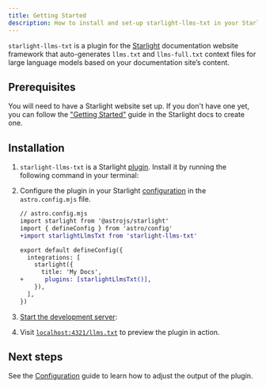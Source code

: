 ```yaml
---
title: Getting Started
description: How to install and set-up starlight-llms-txt in your Starlight docs site
---
```


`starlight-llms-txt` is a plugin for the [Starlight](https://starlight.astro.build/) documentation website framework that auto-generates `llms.txt` and `llms-full.txt` context files for large language models based on your documentation site’s content.

## Prerequisites

You will need to have a Starlight website set up.
If you don't have one yet, you can follow the ["Getting Started"](https://starlight.astro.build/getting-started) guide in the Starlight docs to create one.

## Installation


<Steps>

1. `starlight-llms-txt` is a Starlight [plugin](https://starlight.astro.build/reference/plugins/). Install it by running the following command in your terminal:

   <PackageManagers pkg="starlight-llms-txt" />

2. Configure the plugin in your Starlight [configuration](https://starlight.astro.build/reference/configuration/#plugins) in the `astro.config.mjs` file.

   ```diff lang="js"
   // astro.config.mjs
   import starlight from '@astrojs/starlight'
   import { defineConfig } from 'astro/config'
   +import starlightLlmsTxt from 'starlight-llms-txt'

   export default defineConfig({
     integrations: [
       starlight({
         title: 'My Docs',
   +      plugins: [starlightLlmsTxt()],
       }),
     ],
   })
   ```

3. [Start the development server](https://starlight.astro.build/getting-started/#start-the-development-server):

   <PackageManagers type="run" args="dev" />

4. Visit [`localhost:4321/llms.txt`](http://localhost:4321/llms.txt) to preview the plugin in action.

</Steps>

## Next steps

See the [Configuration](/configuration/) guide to learn how to adjust the output of the plugin.
